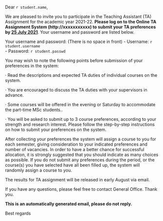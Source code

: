Dear `r student.name`,

We are pleased to invite you to participate in the Teaching Assistant (TA) Assignment for the academic year 2021-22. **Please log on to the Online TA Assignment System (http://xxxxxxxxxxx) to submit your TA preferences by <u>25 July 2021</u>**. Your username and password are listed below.

Your username and password: (There is no space in front)
  - Username: `r student.username`  
  - Password: `r student.passwd` 

You may wish to note the following points before submission of your preferences in the system:

 · Read the descriptions and expected TA duties of individual courses on the system.
 
 · You are encouraged to discuss the TA duties with your supervisors in advance.
 
 · Some courses will be offered in the evening or Saturday to accommodate the part-time MSc students..

 · You will be asked to submit up to 3 course preferences, according to your strength and research interest. Please follow the step-by-step instructions on how to submit your preferences on the system.

After collecting your preferences the system will assign a course to you for each semester, giving consideration to your indicated preferences and number of vacancies. In order to have a better chance for successful allocation, it is strongly suggested that you should indicate as many choices as possible. If you do not submit any preferences during the period, or the course(s) you have selected have all been filled up, the system will randomly assign a course to you.

The results for TA assignment will be released in early August via email.

If you have any questions, please feel free to contact General Office. Thank you.

**This is an automatically generated email, please do not reply.**

Best regards  
